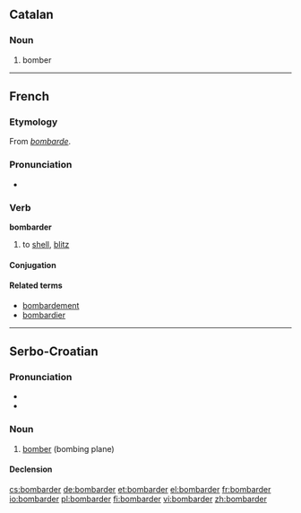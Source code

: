 ==Catalan==

===Noun===
{{infl|ca|noun}}

# bomber
----
==French==

===Etymology===
From ''[[bombarde]]''.

===Pronunciation===
* {{audio|Fr-bombarder.ogg|Audio}}

===Verb===
'''bombarder'''
# to [[shell]], [[blitz]]

====Conjugation====
{{fr-conj-er|bombard|avoir}}
====Related terms====
* [[bombardement]]
* [[bombardier]]

----

==Serbo-Croatian==

===Pronunciation===
* {{IPA|/bombǎrdeːr/|lang=sh}}
* {{hyphenation|bom|bar|der}}

===Noun===
{{sh-noun|g=m|head=bombàrdēr|r|бомбардер|бомба̀рде̄р}}

# [[bomber]] (bombing plane)

====Declension====
{{sh-decl-noun
|bombàrdēr|bombarderi
|bombardéra|bombardera
|bombarderu|bombarderima
|bombarder|bombardere
|bombarderu|bombarderi
|bombarderu|bombarderima
|bombarderom|bombarderima
}}

[[cs:bombarder]]
[[de:bombarder]]
[[et:bombarder]]
[[el:bombarder]]
[[fr:bombarder]]
[[io:bombarder]]
[[pl:bombarder]]
[[fi:bombarder]]
[[vi:bombarder]]
[[zh:bombarder]]